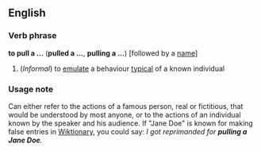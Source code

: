 ==English==
===Verb phrase===
'''to pull a ...''' ('''pulled a ...''', '''pulling a ...''') [followed by a [[name]]]
#(''Informal'')  to [[emulate]] a behaviour [[typical]] of a known individual
===Usage note===
Can either refer to the actions of a famous person, real or fictitious, that would be understood by most anyone, or to the actions of an individual known by the speaker and his audience.  If "Jane Doe" is known for making false entries in [[Wiktionary]], you could say:  ''I got reprimanded for '''''pulling a Jane Doe'''''.''